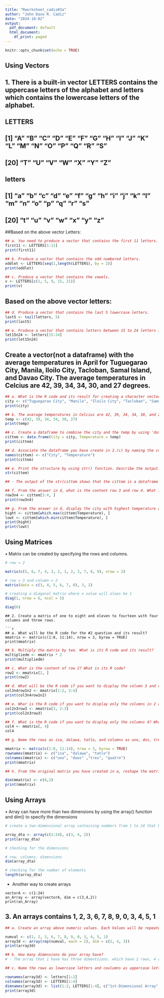 ```yaml
---
title: "Rworksheet_cadiz#3a"
author: "John Dave R. Cadiz"
date: "2024-10-02"
output:
  pdf_document: default
  html_document:
    df_print: paged
---
```


```r
knitr::opts_chunk$set(echo = TRUE)
```

## Using Vectors
## 1. There is a built-in vector LETTERS contains the uppercase letters of the alphabet and letters which contains the lowercase letters of the alphabet.

## LETTERS
## [1] "A" "B" "C" "D" "E" "F" "G" "H" "I" "J" "K" "L" "M" "N" "O" "P" "Q" "R" "S"
## [20] "T" "U" "V" "W" "X" "Y" "Z" 

## letters
## [1] "a" "b" "c" "d" "e" "f" "g" "h" "i" "j" "k" "l" "m" "n" "o" "p" "q" "r" "s" 
## [20] "t" "u" "v" "w" "x" "y" "z"

##Based on the above vector Letters:

```r
## a. You need to produce a vector that contains the first 11 letters.
first11 <- LETTERS[1:11]
print(first11)
```

```r
## b. Produce a vector that contains the odd numbered letters.
oddlet <- LETTERS[seq(1,length(LETTERS), by = 2)]
print(oddlet)
```

```r
## c. Produce a vector that contains the vowels.
v <- LETTERS[c(1, 5, 9, 15, 21)]
print(v)
```

## Based on the above vector letters:
```r
## d. Produce a vector that contains the last 5 lowercase letters.
last5 <- tail(letters, 5)
print(last5)
```

```r
## e. Produce a vector that contains letters between 15 to 24 letters in lowercase.
let15n24 <- letters[15:24]
print(let15n24)
```

## Create a vector(not a dataframe) with the average temperatures in April for Tuguegarao City, Manila, Iloilo City, Tacloban, Samal Island, and Davao City. The average temperatures in Celcius are 42, 39, 34, 34, 30, and 27 degrees.

```r
## a. What is the R code and its result for creating a character vector for the city/town of Tuguegarao City, Manila, Iloilo City, Tacloban, Samal Island, and Davao City? NAme the object as city. The names should follow the same order as in the instruction.
city <- c("Tuguegarao City", "Manila", "Iloilo City", "Tacloban", "Samal Island", "Davao City")
print(city)
```

```r
## b. The average temperatures in Celcius are 42, 39, 34, 34, 30, and 27 degrees. Name the object as temp. Write the R code and its output. Numbwers should also follow what is in the instruction.
temp <- c(42, 39, 34, 34, 30, 27)
print(temp)
```

```r
## c. Create a dataframe to combine the city and the temp by using 'data.frame(). What is the R code and its result?
cittem <- data.frame(City = city, Temperature = temp)
print(cittem)
```

```r
## d. Associate the dataframe you have create in 2.(c) by naming the columns using the names() function. Change the column names by using names() function as City and Temperature. What is the R code and its result?
names(cittem) <- c("City", "Temperature")
print(cittem)
```

```r
## e. Print the structure by using str() function. Describe the output.
str(cittem)

## - The output of the str(cittem shows that the cittem is a dataframe with 6 observations and 2 variables. Which indicates the status of the temperature in each cities/towns, this structures shows a overview pf the data types and contents within the dataframe.)
```
```r
## f. From the answer in d, what is the content row 3 and row 4. What is its R code and its output?
row3n4 <- cittem[3:4, ]
print(row3n4)
```
```r
## g. From the answer in d, display the city with highest temperature and the city with the lowest temperature. What is its R code and its output?
hight <- cittem[which.max(cittem$Temperature), ]
lowt <- cittem[which.min(cittem$Temperature), ]
print(hight)
print(lowt)
```

## Using Matrices

• Matrix can be created by specifying the rows and columns.

```r
# row = 2

matrix(c(5, 6, 7, 4, 3, 2, 1, 2, 3, 7, 8, 9), nrow = 2)
```

```r
# row = 3 and column = 2
matrix(data = c(3, 4, 5, 6, 7, 8), 3, 2)
```
```r
# creating a diagonal matrix where x value will alwas be 1
diag(1, nrow = 6, ncol = 5)

diag(6)
```
```
## 2. Create a matrix of one to eight and eleven to fourteen with four columns and three rows.

```r
## a. What will be the R code for the #2 question and its result?
mmatrix <- matrix(c(1:8, 11:14), nrow = 3, byrow = TRUE)
print(mmatrix)
```

```r
## b. Multiply the matrix by two. What is its R code and its result?
multipliedm <- mmatrix * 2
print(multipliedm)
```

```r
## c. What is the content of row 2? What is its R code?
row2 <- mmatrix[2, ]
print(row2)
```

```r
## d. What will be the R code if you want to display the column 3 and column 4in row 1 and row 2? What is its output?
col3n4row1n2 <- mmatrix[1:2, 3:4]
print(col3n4row1n2)
```

```r
## e. Whar is the R code if you want to display only the columns in 2 and 3, row 3? What is its output?
col2n3row3 <- mmatrix[3, 2:3]
print(col2n3row3)
```

```r
## f. What is the R code if you want to display only the columns 4? What is its R code and corresponding output?
col4 <- mmatrix[, 4]
col4
```

```r
## g. Name the rows as isa, dalawa, tatlo, and columns as uno, dos, tres, quatro for the matrix that was created in b. '. What is its R code and corresponding output?

mmatrix <- matrix(c(1:8, 11:14), nrow = 3, byrow = TRUE)
rownames(mmatrix) <- c("isa", "dalawa", "tatlo")
colnames(mmatrix) <- c("uno", "dows" ,"tres", "quatro")
print(mmatrix)
```

```r
## h. From the original matrix you have created in a, reshape the matrix by assigning a new dimension with dim(). New dimensions should have 2 columns and 6 rows. What will be the R code and its output?

dim(mmatrix) <- c(6,2)
print(mmatrix)
```
## Using Arrays

• Array can have more than two dimensions by using the array() function and dim()
to specify the dimensions

```r
# create a two-dimensional array containing numbers from 1 to 24 that have 3 rows and 4 columns

array_dta <- array(c(1:24), c(3, 4, 2))
print(array_dta)
```

```r
# checking for the dimensions

# row, columns, dimensions
dim(array_dta)
```

```r
# checking for the number of elements
length(array_dta)
```

* Another way to create arrays

```
vectorA <- c(1:24)
an_Array <- array(vectorA, dim = c(3,4,2))
print(an_Array)
```

## 3. An arrays contains 1, 2, 3, 6, 7, 8, 9, 0, 3, 4, 5, 1

```r
## a. Create an array above numeric values. Each Values will be repeated twice. What will be the R code if you are to create a three-dimensional array with 4 columns and 2 rows. What will be its output?

numval <- c(1, 2, 3, 6, 7, 8, 9, 0, 3, 4, 5, 1)
array3d <- array(rep(numval, each = 2), dim = c(2, 4, 3))
print(array3d)
```

```r
## b. How many dimensions do your array have?
# - The array that i have has three dimentsions. which have 2 rows, 4 columns, and 3 layers.
```

```r
## c. Name the rows as lowercase letters and coulumns as uppercase letters starting from the A. The array names should be "1st-Dimensional Array", "2nd-Dimensional Array", and "3rd-Dimensional Array". What will be the R codes and its output?

rownames(array3d) <- letters[1:2]
colnames(array3d) <- LETTERS[1:4]
dimnames(array3d) <- list(1:2, LETTERS[1:4], c("1st-Dimensional Array", "2nd-Dimensional Array", "3rd-Dimensional Array")) 
print(array3d)
```

